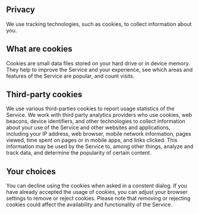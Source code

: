 ## Privacy

We use tracking technologies, such as cookies, to collect information about you.

## What are cookies

Cookies are small data files stored on your hard drive or in device memory.
They help to improve the Service and your experience, see which areas and features of the Service are popular, and count visits.

## Third-party cookies

We use various third-parties cookies to report usage statistics of the Service.
We work with third party analytics providers who use cookies, web beacons, device identifiers, and other technologies to collect information about your use of the Service and other websites and applications, including your IP address, web browser, mobile network information, pages viewed, time spent on pages or in mobile apps, and links clicked. This information may be used by the Service to, among other things, analyze and track data, and determine the popularity of certain content.

## Your choices

You can decline using the cookies when asked in a constent dialog.
If you have already accepted the usage of cookies, you can adjust your browser settings to remove or reject cookies. Please note that removing or rejecting cookies could affect the availability and functionality of the Service.
